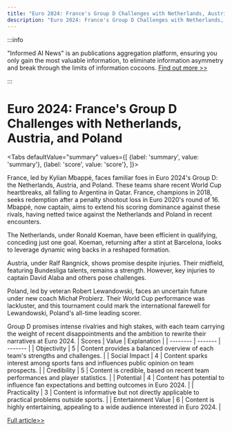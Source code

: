 ```yaml
---
title: "Euro 2024: France's Group D Challenges with Netherlands, Austria, and Poland"
description: "Euro 2024: France's Group D Challenges with Netherlands, Austria, and Poland"
---
```



:::info

"Informed AI News" is an publications aggregation platform, ensuring you only gain the most valuable information, to eliminate information asymmetry and break through the limits of information cocoons.  [Find out more >>](/)

:::

# Euro 2024: France's Group D Challenges with Netherlands, Austria, and Poland


<Tabs
	defaultValue="summary"
	values={[
	{label: 'summary', value: 'summary'},
	{label: 'score', value: 'score'},
]}>
<TabItem value="summary">


France, led by Kylian Mbappé, faces familiar foes in Euro 2024's Group D: the Netherlands, Austria, and Poland. These teams share recent World Cup heartbreaks, all falling to Argentina in Qatar. France, champions in 2018, seeks redemption after a penalty shootout loss in Euro 2020's round of 16. Mbappé, now captain, aims to extend his scoring dominance against these rivals, having netted twice against the Netherlands and Poland in recent encounters.

The Netherlands, under Ronald Koeman, have been efficient in qualifying, conceding just one goal. Koeman, returning after a stint at Barcelona, looks to leverage dynamic wing backs in a reshaped formation.

Austria, under Ralf Rangnick, shows promise despite injuries. Their midfield, featuring Bundesliga talents, remains a strength. However, key injuries to captain David Alaba and others pose challenges.

Poland, led by veteran Robert Lewandowski, faces an uncertain future under new coach Michał Probierz. Their World Cup performance was lackluster, and this tournament could mark the international farewell for Lewandowski, Poland's all-time leading scorer.

Group D promises intense rivalries and high stakes, with each team carrying the weight of recent disappointments and the ambition to rewrite their narratives at Euro 2024.
</TabItem>
<TabItem value="score">
	| Scores     | Value   | Explanation |
	| -------- | ------- | ------- |
	| Objectivity  | 5    | Content provides a balanced overview of each team's strengths and challenges.    |
	| Social Impact | 4     | Content sparks interest among sports fans and influences public opinion on team prospects.    |
	| Credibility    | 5    | Content is credible, based on recent team performances and player statistics.    |
	| Potential    | 4    | Content has potential to influence fan expectations and betting outcomes in Euro 2024.    |
	| Practicality    | 3    | Content is informative but not directly applicable to practical problems outside sports.    |
	| Entertainment Value    | 6    | Content is highly entertaining, appealing to a wide audience interested in Euro 2024.    |
</TabItem>
</Tabs>

[Full article>>](https://apnews.com/article/euro-france-netherlands-austria-poland-9f3bdac82193b8a01e66a12fa885ecbe)

